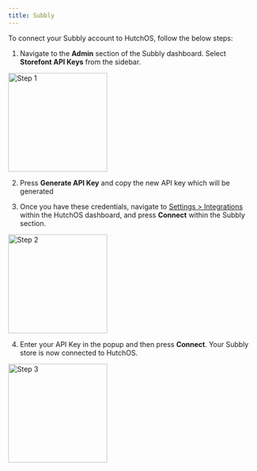 ```yaml
---
title: Subbly
---
```


To connect your Subbly account to HutchOS, follow the below steps:

1. Navigate to the **Admin** section of the Subbly dashboard. Select **Storefont API Keys** from the sidebar.

<img height="200" src="/images/subbly-1.png" alt="Step 1" />

2. Press **Generate API Key** and copy the new API key which will be generated

3. Once you have these credentials, navigate to [Settings > Integrations](https://web.tryhutch.co.uk/clients/settings/integrations) within the HutchOS dashboard, and press **Connect** within the Subbly section.

<img height="200" src="/images/subbly-2.png" alt="Step 2" />

4. Enter your API Key in the popup and then press **Connect**. Your Subbly store is now connected to HutchOS.

<img height="200" src="/images/subbly-3.png" alt="Step 3" />

